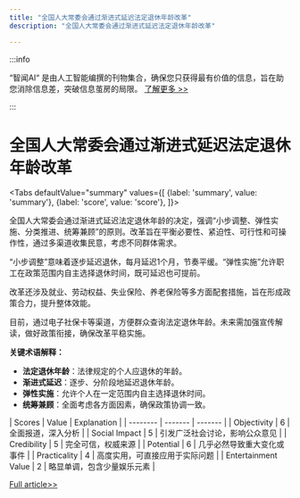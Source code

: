 ```yaml
---
title: "全国人大常委会通过渐进式延迟法定退休年龄改革"
description: "全国人大常委会通过渐进式延迟法定退休年龄改革"

---
```



:::info

“智闻AI“ 是由人工智能编撰的刊物集合，确保您只获得最有价值的信息，旨在助您消除信息差，突破信息茧房的局限。  [了解更多 >>](/)

:::

# 全国人大常委会通过渐进式延迟法定退休年龄改革


<Tabs
	defaultValue="summary"
	values={[
	{label: 'summary', value: 'summary'},
	{label: 'score', value: 'score'},
]}>
<TabItem value="summary">


全国人大常委会通过渐进式延迟法定退休年龄的决定，强调“小步调整、弹性实施、分类推进、统筹兼顾”的原则。改革旨在平衡必要性、紧迫性、可行性和可操作性，通过多渠道收集民意，考虑不同群体需求。

“小步调整”意味着逐步延迟退休，每月延迟1个月，节奏平缓。“弹性实施”允许职工在政策范围内自主选择退休时间，既可延迟也可提前。

改革还涉及就业、劳动权益、失业保险、养老保险等多方面配套措施，旨在形成政策合力，提升整体效能。

目前，通过电子社保卡等渠道，方便群众查询法定退休年龄。未来需加强宣传解读，做好政策衔接，确保改革平稳实施。

**关键术语解释：**
- **法定退休年龄**：法律规定的个人应退休的年龄。
- **渐进式延迟**：逐步、分阶段地延迟退休年龄。
- **弹性实施**：允许个人在一定范围内自主选择退休时间。
- **统筹兼顾**：全面考虑各方面因素，确保政策协调一致。
</TabItem>
<TabItem value="score">
	| Scores     | Value   | Explanation |
	| -------- | ------- | ------- |
	| Objectivity  | 6    | 全面报道，深入分析    |
	| Social Impact | 5     | 引发广泛社会讨论，影响公众意见    |
	| Credibility    | 5    | 完全可信，权威来源    |
	| Potential    | 6    | 几乎必然导致重大变化或事件    |
	| Practicality    | 4    | 高度实用，可直接应用于实际问题    |
	| Entertainment Value    | 2    | 略显单调，包含少量娱乐元素    |
</TabItem>
</Tabs>

[Full article>>](https://www.thepaper.cn/newsDetail_forward_28754862)
